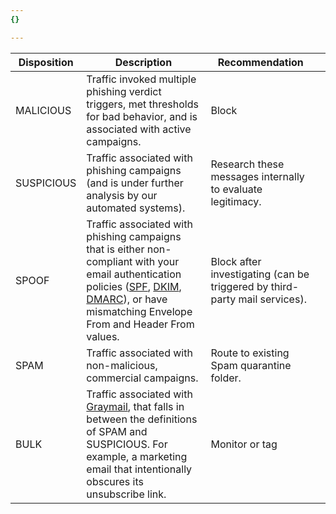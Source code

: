 ```yaml
---
{}

---
```


| Disposition | Description                                                                                                                                                                                  | Recommendation                                                             |   |
|-------------|----------------------------------------------------------------------------------------------------------------------------------------------------------------------------------------------|----------------------------------------------------------------------------|---|
| MALICIOUS   |                                 Traffic invoked multiple phishing verdict triggers, met thresholds for bad behavior, and is associated with active campaigns.                                |                                    Block                                   |   |
| SUSPICIOUS  |                                             Traffic associated with phishing campaigns (and is under further analysis by our automated systems).                                             |         Research these messages internally to evaluate legitimacy.         |   |
| SPOOF       | Traffic associated with phishing campaigns that is either non-compliant with your email authentication policies ([SPF](https://www.cloudflare.com/en-gb/learning/dns/dns-records/dns-spf-record/), [DKIM](https://www.cloudflare.com/en-gb/learning/dns/dns-records/dns-dkim-record/), [DMARC](https://www.cloudflare.com/en-gb/learning/dns/dns-records/dns-dmarc-record/)), or have mismatching Envelope From and Header From values. | Block after investigating (can be triggered by third-party mail services). |   |
| SPAM        |                                                                 Traffic associated with non-malicious, commercial campaigns.                                                                 |                  Route to existing Spam quarantine folder.                 |   |
| BULK        |       Traffic associated with [Graymail](https://en.wikipedia.org/wiki/Graymail), that falls in between the definitions of SPAM and SUSPICIOUS. For example, a marketing email that intentionally obscures its unsubscribe link.       |                               Monitor or tag                               |   |